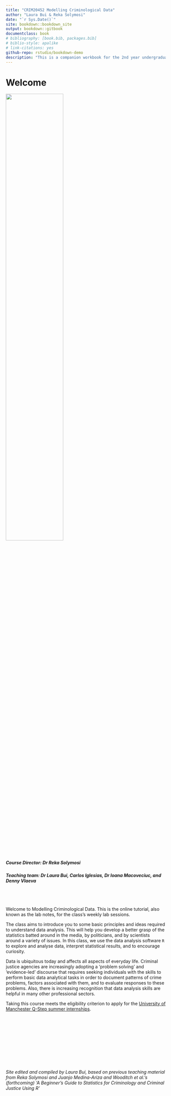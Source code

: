 ```yaml
--- 
title: "CRIM20452 Modelling Criminological Data"
author: "Laura Bui & Reka Solymosi"
date: "`r Sys.Date()`"
site: bookdown::bookdown_site
output: bookdown::gitbook
documentclass: book
# bibliography: [book.bib, packages.bib]
# biblio-style: apalike
# link-citations: yes
github-repo: rstudio/bookdown-demo
description: "This is a companion workbook for the 2nd year undergraduate module CRIM20452 Modelling Criminological Data at the University of Manchester"
---
```


# Welcome {-}

![](Images/UOM.jpg){width=60%}

<br>
<br>

##### Course Director: Dr Reka Solymosi {-}

##### Teaching team: Dr Laura Bui, Carlos Iglesias, Dr Ioana Macoveciuc, and Denny Vlaeva {-}

<br>
<br>


Welcome to Modelling Criminological Data. This is the online tutorial, also known as the lab notes, for the class's weekly lab sessions.

The class aims to introduce you to some basic principles and ideas required to understand data analysis. This will help you develop a better grasp of the statistics batted around in the media, by politicians, and by scientists around a variety of issues. In this class, we use the data analysis software `R` to explore and analyse data, interpret statistical results, and to encourage curiosity.

Data is ubiquitous today and affects all aspects of everyday life. Criminal justice agencies are increasingly adopting a 'problem solving' and 'evidence-led' discourse that requires seeking individuals with the skills to perform basic data analytical tasks in order to document patterns of crime problems, factors associated with them, and to evaluate responses to these problems. Also, there is increasing recognition that data analysis skills are helpful in many other professional sectors.

Taking this course meets the eligibility criterion to apply for the [University of Manchester Q-Step summer internships](https://www.humanities.manchester.ac.uk/q-step/internships/).


<br>
<br>
<br>
<br>
<br>
<br>
<br>
<br>
<br>


*Site edited and compiled by Laura Bui, based on previous teaching material from Reka Solymosi and Juanjo Medina-Ariza and Wooditch et al.'s (forthcoming) 'A Beginner's Guide to Statistics for Criminology and Criminal Justice Using R'*
